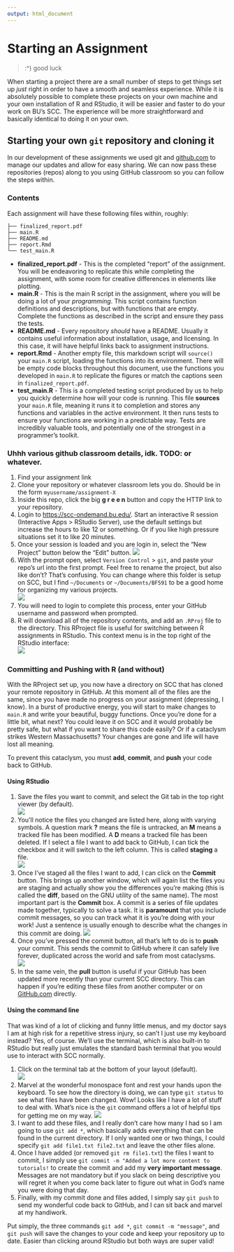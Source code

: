 ```yaml
---
output: html_document
---
```


# Starting an Assignment {-}
> :^) good luck

When starting a project there are a small number of steps to get things set up _just_ right in order to have a smooth and seamless experience. While it is absolutely possible to complete these projects on your own machine and your own installation of R and RStudio, it will be easier and faster to do your work on BU's SCC. The experience will be more straightforward and basically identical to doing it on your own.

## Starting your own `git` repository and cloning it {-}
In our development of these assignments we used git and [github.com](github.com) to manage our updates and allow for easy sharing. We can now pass these repositories (repos) along to you using GitHub classroom so you can follow the steps within. 

### Contents {-}
Each assignment will have these following files within, roughly:  
```
├── finalized_report.pdf 
├── main.R 
├── README.md 
├── report.Rmd 
└── test_main.R 
```
- **finalized_report.pdf** - This is the completed "report" of the assignment. You will be endeavoring to replicate this while completing the assignment, with some room for creative differences in elements like plotting.
- **main.R** - This is the main R script in the assignment, where you will be doing a lot of your _programming_. This script contains function definitions and descriptions, but with functions that are empty. Complete the functions as described in the script and ensure they pass the tests.
- **README.md** - Every repository _should_ have a README. Usually it contains useful information about installation, usage, and licensing. In this case, it will have helpful links back to assignment instructions.
- **report.Rmd** - Another empty file, this markdown script will `source()` your `main.R` script, loading the functions into its environment. There will be empty code blocks throughout this document, use the functions you developed in `main.R` to replicate the figures or match the captions seen in `finalized_report.pdf`.
- **test_main.R** - This is a completed testing script produced by us to help you quickly determine how will your code is running. This file **sources** your `main.R` file, meaning it runs it to completion and stores any functions and variables in the active environment. It then runs tests to ensure your functions are working in a predictable way. Tests are incredibly valuable tools, and potentially one of the strongest in a programmer's toolkit. 

### Uhhh various github classroom details, idk. TODO: or whatever. {-}
1. Find your assignment link
2. Clone your repository or whatever classroom lets you do. Should be in the form `myusername/assignment-X`
3. Inside this repo, click the big **g r e e n** button and copy the HTTP link to your repository.
4. Login to [https://scc-ondemand.bu.edu/](SCC interactive). Start an interactive R session (Interactive Apps > RStudio Server), use the default settings but increase the hours to like 12 or something. Or if you like high pressure situations set it to like 20 minutes.
5. Once your session is loaded and you are login in, select the "New Project" button below the "Edit" button.  ![](img/how_to_1-new_proj.png)
6. With the prompt open, select `Version Control` > `git`, and paste your repo's url into the first prompt. Feel free to rename the project, but also like don't? That's confusing. You can change where this folder is setup on SCC, but I find `~/Documents` or `~/Documents/BF591` to be a good home for organizing my various projects.   
![](img/how_to_2-prompt.png)
7. You will need to login to complete this process, enter your GitHub username and password when prompted.
8. R will download all of the repository contents, and add an `.RProj` file to the directory. This RProject file is useful for switching between R assignments in RStudio. This context menu is in the top right of the RStudio interface:  
![](img/how_to_3-switch-proj.png)

### Committing and Pushing with R (and without)
With the RProject set up, you now have a directory on SCC that has cloned your remote repository in GitHub. At this moment all of the files are the same, since you have made no progress on your assignment (depressing, I know). In a burst of productive energy, you will start to make changes to `main.R` and write your beautiful, buggy functions. Once you're done for a little bit, what next? You could leave it on SCC and it would probably be pretty safe, but what if you want to share this code easily? Or if a cataclysm strikes Western Massachusetts? Your changes are gone and life will have lost all meaning.  

To prevent this cataclysm, you must **add**, **commit**, and **push** your code back to GitHub.

#### Using RStudio
1. Save the files you want to commit, and select the Git tab in the top right viewer (by default).  
![](img/how_to_4-git_tab.png)
2. You'll notice the files you changed are listed here, along with varying symbols. A question mark **?** means the file is untracked, an **M** means a tracked file has been modified. A **D** means a tracked file has been deleted. If I select a file I want to add back to GitHub, I can tick the checkbox and it will switch to the left column. This is called **staging** a file.  
![](img/how_to_5-checkbox.png)
3. Once I've staged all the files I want to add, I can click on the **Commit** button. This brings up another window, which will again list the files you are staging and actually show you the differences you're making (this is called the **diff**, based on the GNU utility of the same name). The most important part is the **Commit** box. A commit is a series of file updates made together, typically to solve a task. It is **paramount** that you include commit messages, so you can track what it is you're doing with your work! Just a sentence is usually enough to describe what the changes in this commit are doing. 
![](img/how_to_6-commit_menu.png)
4. Once you've pressed the commit button, all that's left to do is to **push** your commit. This sends the commit to GitHub where it can safely live forever, duplicated across the world and safe from most cataclysms.  
![](img/how_to_7-push.png)
5. In the same vein, the **pull** button is useful if your GitHub has been updated more recently than your current SCC directory. This can happen if you're editing these files from another computer or on [GitHub.com](GitHub.com) directly.

#### Using the command line
That was kind of a lot of clicking and funny little menus, and my doctor says I am at high risk for a repetitive stress injury, so can't I just use my keyboard instead? Yes, of course. We'll use the terminal, which is also built-in to RStudio but really just emulates the standard bash terminal that you would use to interact with SCC normally.

1. Click on the terminal tab at the bottom of your layout (default).  
![](img/how_to_8-terminal_tab.png)  
2. Marvel at the wonderful monospace font and rest your hands upon the keyboard. To see how the directory is doing, we can type `git status` to see what files have been changed. Wow! Looks like I have a lot of stuff to deal with. What's nice is the `git` command offers a lot of helpful tips for getting me on my way. 
![](img/how_to_9-git_status.png)
3. I want to add these files, and I really don't care how many I had so I am going to use `git add *`, which basically adds everything that can be found in the current directory. If I only wanted one or two things, I could specify `git add file1.txt file2.txt` and leave the other files alone. 
4. Once I have added (or removed `git rm file1.txt`) the files I want to commit, I simply use `git commit -m "Added a lot more content to tutorials!` to create the commit and add my **very important message**. Messages are not mandatory but if you slack on being descriptive you will regret it when you come back later to figure out what in God's name you were doing that day.
5. Finally, with my commit done and files added, I simply say `git push` to send my wonderful code back to GitHub, and I can sit back and marvel at my handiwork.

Put simply, the three commands `git add *`, `git commit -m "message"`, and `git push` will save the changes to your code and keep your repository up to date. Easier than clicking around RStudio but both ways are super valid!
